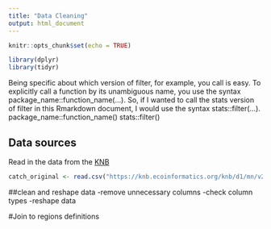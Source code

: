 ```yaml
---
title: "Data Cleaning"
output: html_document
---
```


```r
knitr::opts_chunk$set(echo = TRUE)
```

```r
library(dplyr)
library(tidyr)
```

Being specific about which version of filter, for example, you call is easy. To explicitly call a function by its unambiguous name, you use the syntax package_name::function_name(...). So, if I wanted to call the stats version of filter in this Rmarkdown document, I would use the syntax stats::filter(...).
package_name::function_name()
stats::filter()


## Data sources

Read in the data from the [KNB](https://knb.ecoinformatics.org/view/df35b.304.2)

```r
catch_original <- read.csv("https://knb.ecoinformatics.org/knb/d1/mn/v2/object/df35b.302.1")
```

##clean and reshape data
-remove unnecessary columns
-check column types
-reshape data

#Join to regions definitions 
